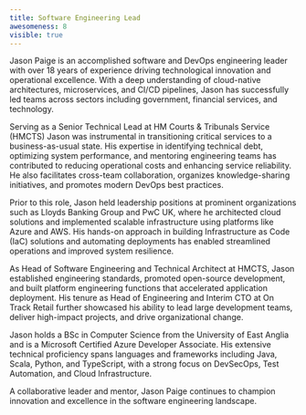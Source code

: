 ```yaml
---
title: Software Engineering Lead
awesomeness: 8
visible: true
---
```


Jason Paige is an accomplished software and DevOps engineering leader with over 18 years of experience driving technological innovation and operational excellence. With a deep understanding of cloud-native architectures, microservices, and CI/CD pipelines, Jason has successfully led teams across sectors including government, financial services, and technology.

Serving as a Senior Technical Lead at HM Courts & Tribunals Service (HMCTS) Jason was instrumental in transitioning critical services to a business-as-usual state. His expertise in identifying technical debt, optimizing system performance, and mentoring engineering teams has contributed to reducing operational costs and enhancing service reliability. He also facilitates cross-team collaboration, organizes knowledge-sharing initiatives, and promotes modern DevOps best practices.

Prior to this role, Jason held leadership positions at prominent organizations such as Lloyds Banking Group and PwC UK, where he architected cloud solutions and implemented scalable infrastructure using platforms like Azure and AWS. His hands-on approach in building Infrastructure as Code (IaC) solutions and automating deployments has enabled streamlined operations and improved system resilience.

As Head of Software Engineering and Technical Architect at HMCTS, Jason established engineering standards, promoted open-source development, and built platform engineering functions that accelerated application deployment. His tenure as Head of Engineering and Interim CTO at On Track Retail further showcased his ability to lead large development teams, deliver high-impact projects, and drive organizational change.

Jason holds a BSc in Computer Science from the University of East Anglia and is a Microsoft Certified Azure Developer Associate. His extensive technical proficiency spans languages and frameworks including Java, Scala, Python, and TypeScript, with a strong focus on DevSecOps, Test Automation, and Cloud Infrastructure.

A collaborative leader and mentor, Jason Paige continues to champion innovation and excellence in the software engineering landscape.
